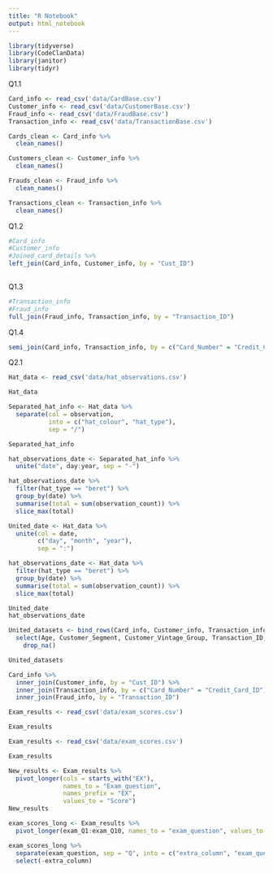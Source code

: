 ```yaml
---
title: "R Notebook"
output: html_notebook
---
```


```r
library(tidyverse)
library(CodeClanData)
library(janitor)
library(tidyr)
```
Q1.1
```r
Card_info <- read_csv('data/CardBase.csv') 
Customer_info <- read_csv('data/CustomerBase.csv')
Fraud_info <- read_csv('data/FraudBase.csv')
Transaction_info <- read_csv('data/TransactionBase.csv')

```

```r
Cards_clean <- Card_info %>% 
  clean_names()

Customers_clean <- Customer_info %>% 
  clean_names()

Frauds_clean <- Fraud_info %>% 
  clean_names()

Transactions_clean <- Transaction_info %>% 
  clean_names()
```
Q1.2
```r
#Card_info
#Customer_info
#Joined_card_details %>% 
left_join(Card_info, Customer_info, by = "Cust_ID")
  
```
Q1.3
```r
#Transaction_info
#Fraud_info
full_join(Fraud_info, Transaction_info, by = "Transaction_ID")
```

Q1.4
```r
semi_join(Card_info, Transaction_info, by = c("Card_Number" = "Credit_Card_ID"))
```
Q2.1
```r
Hat_data <- read_csv('data/hat_observations.csv')

Hat_data
```

```r
Separated_hat_info <- Hat_data %>% 
  separate(col = observation,
           into = c("hat_colour", "hat_type"),
           sep = "/")

Separated_hat_info
```

```r

hat_observations_date <- Separated_hat_info %>% 
  unite("date", day:year, sep = "-") 

hat_observations_date %>% 
  filter(hat_type == "beret") %>% 
  group_by(date) %>% 
  summarise(total = sum(observation_count)) %>% 
  slice_max(total)

```


```r
United_date <- Hat_data %>% 
  unite(col = date,
        c("day", "month", "year"),
        sep = ":")

hat_observations_date <- Hat_data %>% 
  filter(hat_type == "beret") %>% 
  group_by(date) %>% 
  summarise(total = sum(observation_count)) %>% 
  slice_max(total)

United_date
hat_observations_date
```



```r
United_datasets <- bind_rows(Card_info, Customer_info, Transaction_info, Fraud_info) %>% 
  select(Age, Customer_Segment, Customer_Vintage_Group, Transaction_ID, Credit_Card_ID, Transaction_Value, Transaction_Segment, Fraud_Flag) %>% 
    drop_na()

United_datasets
```

```r
Card_info %>% 
  inner_join(Customer_info, by = "Cust_ID") %>% 
  inner_join(Transaction_info, by = c("Card_Number" = "Credit_Card_ID")) %>% 
  inner_join(Fraud_info, by = "Transaction_ID")
```

```r
Exam_results <- read_csv('data/exam_scores.csv')

Exam_results
```


```r
Exam_results <- read_csv('data/exam_scores.csv')

Exam_results
```

```r
New_results <- Exam_results %>% 
  pivot_longer(cols = starts_with("EX"),
               names_to = "Exam_question",
               names_prefix = "EX",
               values_to = "Score")
New_results
```

```r

exam_scores_long <- Exam_results %>% 
  pivot_longer(exam_Q1:exam_Q10, names_to = "exam_question", values_to = "score") 

exam_scores_long %>% 
  separate(exam_question, sep = "Q", into = c("extra_column", "exam_question")) %>% 
  select(-extra_column)

```

